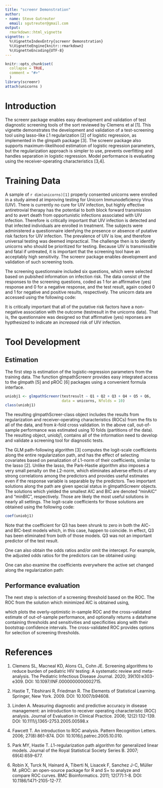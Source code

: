 ```yaml
---
title: "screenr Demonstration"
author:
- name: Steve Gutreuter
  email: sgutreuter@gmail.com
output:
  rmarkdown::html_vignette
vignette: >
  %\VignetteIndexEntry{screenr Demonstration}
  %\VignetteEngine{knitr::rmarkdown}
  %\VignetteEncoding{UTF-8}
---
```


```r
knitr::opts_chunk$set(
  collapse = TRUE,
  comment = "#>"
  )
library(screenr)
attach(unicorns )
```

# Introduction {-}

The screenr package enables easy development and validation of test
diagnostic screening tools of the sort reviewed by Clemens et al
[1].  This vignette demonstrates the development and
validation of a test-screening tool using lasso-like *L*1 regularization
[2] of logistic regression, as implemented in the glmpath
package [3].  The screenr package also supports
maximum-likelihood estimation of logistic regression parameters, but
the regularization approach is simpler to use, prevents overfitting
and handles separation in logistic regression.  Model performance is evaluating using the
receiver-operating characteristics [3,4].

# Training Data {-}

A sample of `r dim(unicorns)[1]` properly consented unicorns were enrolled in a study
aimed at improving testing for Unicorn
Immunodeficiency Virus (UIV).  There is currently no cure for UIV infection, but
highly effective antiretrovial therapy has the potential to both block
forward transmission and to avert death from opportunistic infections
associated with UIV infection.  Therefore is critically important that
UIV infection is detected and that infected individuals are enrolled
in treatment.  The subjects were administered a questionnaire
idenfying the presence or absence of putative risk factors for UIV
infection.  The prevalence of UIV is low, and therefore universal
testing was deemed impractical.  The challenge then is to identify
unicorns who should be prioritized for testing. Because UIV is
transmissible and fatal if untreated, it is important that the
screening tool have an acceptably high sensitivity.  The screenr
package enables development and validation of such screening tools.

The screening questionnaire included six questions, which were
selected based on pubished information on infection risk.  The data
consist of the responses to the screening questions, coded as 1 for an
affirmative (yes) response and 0 for a negative response, and the test
result, again coded 0 and 1 for negative and positive results,
respectively.  The unicorn data are accessed using the following code:

<!-- ```{r} -->
<!-- attach(unicorns) -->
<!-- head(unicorns) -->
<!-- ``` -->
It is critically important that all of the putative risk factors have
a non-negative association with the outcome (testresult in the
unicorns data).  That is, the questionnaire was designed so that
affirmative (yes) reponses are hypthesized to indicate an *increased*
risk of UIV infection.

# Tool Development {-}

## Estimation {-}

The first step is estimation of the logistic-regression parameters
from the training data.  The function glmpathScreenr provides easy
integrated access to the glmpath [5] and pROC [6] packages using a convenient
formula interface.

```r
uniobj1 <- glmpathScreenr(testresult ~ Q1 + Q2 + Q3 + Q4 + Q5 + Q6,
                          data = unicorns, Nfolds = 10)
class(uniobj1)
```

The resulting glmpathScreer-class object includes the results from
regularization and receiver-operating characteristics (ROCs) from the
fits to all of the data, and from *k*-fold cross validation.  In the
above call, out-of-sample performance was estimated using 10 folds
(partitions of the data).  The resulting object, uniobj1, contains all
of the information need to develop and validate a screening tool for
diagnostic tests.

The GLM path-following algorithm [3] computes the
logit-scale coefficients along the entire regularization path, and has
the effect of selecting covariates based on penalization of *L*1-norm
of their coefficients, similar to the lasso [2].  Unlike
the lasso, the Park-Hastie algorithm also imposes a very small penalty
on the *L*2-norm, which eliminates adverse effects of any strong
correlations among the predictors and provides useful estimates even
if the response variable is separable by the predictors.  Two important
solutions along the path are given special status in glmpathScreenr
objects.  The solutions which yielded the smallest AIC and BIC are
denoted "minAIC" and "minBIC", respectively.  Those are likely the
most useful solutions in nearly all settings.  The logit-scale
coefficients for those solutions are obtained using the following
code:

```r
coef(uniobj1)
```
Note that the coefficient for Q3 has been shrunk to zero in both the
AIC- and BIC-best models which, in this case, happen to coincide.  In
effect, Q3 has been eliminated from both of those models. Q3 was not
an important predictor of the test result.

One can also obtain the odds ratios and/or omit the intercept.  For
example, the adjusted odds ratios for the predictors can be obtained
using:

<!-- ```{r} -->
<!-- coef(uniobj1, or = TRUE, intercept = FALSE) -->
<!-- ``` -->
One can also examine the coefficients everywhere the active set
changed along the regularization path:

<!-- ```{r} -->
<!-- pathobj <- getWhat(from = uniobj1, what = "glmpathObj", model = "minAIC") -->
<!-- plot(pathobj) -->
<!-- ``` -->

## Performance evaluation {-}

The next step is selection of a screening threshold based on the
ROC.  The ROC from the solution which minimized AIC is obtained using,

<!-- ```{r} -->
<!-- plot(uniobj1, print = TRUE) -->
<!-- ``` -->
which plots the overly-optimistic in-sample ROC and the
cross-validated estimate of out-of-sample performance, and optionally
returns a dataframe containing thresholds and sensitivities and
specificities along with their bootstrap confidence intervals.  The
cross-validated ROC provides options for selection of screening thresholds.

# References {-}

1. Clemens SL, Macneal KD, Alons CL, Cohn JE. Screening algorithms to
reduce burden of pediatric HIV testing: A systematic review and
meta-analysis. The Pediatric Infectious Disease Journal. 2020;
39(10):e303-e309. DOI: 10.1097/INF.0000000000002715.

2. Hastie T, Tibshirani R, Friedman R. The Elements of Statistical
   Learning. Springer, New York. 2009.  DOI: 10.1007/b94608.

3. Linden A. Measuring diagnostic and predictive accuracy in disease
   management: an introduction to receiver operating characteristic
   (ROC) analysis. Journal of Evaluation in Clinical Practice. 2006;
   12(2):132-139. DOI: 10.1111/j.1365-2753.2005.00598.x

4. Fawcett T. An introduction to ROC analysis.  Pattern Recognition
   Letters. 2006; 27(8):861-874. DOI: 10.1016/j.patrec.2005.10.010.

5. Park MY, Hastie T. *L*1-regularization path algorithm for
   generalized linear models. Journal of the Royal Statistical Society
   Series B. 2007; 69(4):659-677.

6. Robin X, Turck N, Hainard A, Tiberti N, Lisacek F, Sanchez J-C,
   Müller M. pROC: an open-source package for R and S+ to analyze and
   compare ROC curves. BMC Bioinformatics. 2011; 12(77):1-8. DOI:
   10.1186/1471-2105-12-77.
